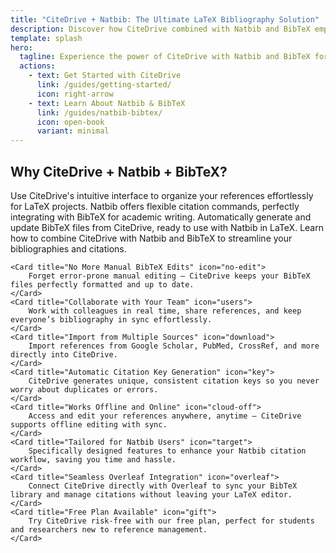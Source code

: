 ```yaml
---
title: "CiteDrive + Natbib: The Ultimate LaTeX Bibliography Solution"
description: Discover how CiteDrive combined with Natbib and BibTeX empowers your LaTeX documents with seamless reference management.
template: splash
hero:
  tagline: Experience the power of CiteDrive with Natbib and BibTeX for flawless LaTeX citations!
  actions:
    - text: Get Started with CiteDrive
      link: /guides/getting-started/
      icon: right-arrow
    - text: Learn About Natbib & BibTeX
      link: /guides/natbib-bibtex/
      icon: open-book
      variant: minimal
---
```



## Why CiteDrive + Natbib + BibTeX?

<CardGrid stagger>
	<Card title="Simplify Reference Management" icon="pencil">
		Use CiteDrive's intuitive interface to organize your references effortlessly for LaTeX projects.
	</Card>
	<Card title="Powerful Citation Styles" icon="star">
		Natbib offers flexible citation commands, perfectly integrating with BibTeX for academic writing.
	</Card>
	<Card title="Seamless LaTeX Integration" icon="code">
		Automatically generate and update BibTeX files from CiteDrive, ready to use with Natbib in LaTeX.
	</Card>
	<Card title="Boost Your Academic Writing" icon="open-book">
		Learn how to combine CiteDrive with Natbib and BibTeX to streamline your bibliographies and citations.
	</Card>

	<Card title="No More Manual BibTeX Edits" icon="no-edit">
		Forget error-prone manual editing — CiteDrive keeps your BibTeX files perfectly formatted and up to date.
	</Card>
	<Card title="Collaborate with Your Team" icon="users">
		Work with colleagues in real time, share references, and keep everyone’s bibliography in sync effortlessly.
	</Card>
	<Card title="Import from Multiple Sources" icon="download">
		Import references from Google Scholar, PubMed, CrossRef, and more directly into CiteDrive.
	</Card>
	<Card title="Automatic Citation Key Generation" icon="key">
		CiteDrive generates unique, consistent citation keys so you never worry about duplicates or errors.
	</Card>
	<Card title="Works Offline and Online" icon="cloud-off">
		Access and edit your references anywhere, anytime — CiteDrive supports offline editing with sync.
	</Card>
	<Card title="Tailored for Natbib Users" icon="target">
		Specifically designed features to enhance your Natbib citation workflow, saving you time and hassle.
	</Card>
	<Card title="Seamless Overleaf Integration" icon="overleaf">
		Connect CiteDrive directly with Overleaf to sync your BibTeX library and manage citations without leaving your LaTeX editor.
	</Card>
	<Card title="Free Plan Available" icon="gift">
		Try CiteDrive risk-free with our free plan, perfect for students and researchers new to reference management.
	</Card>
</CardGrid>
